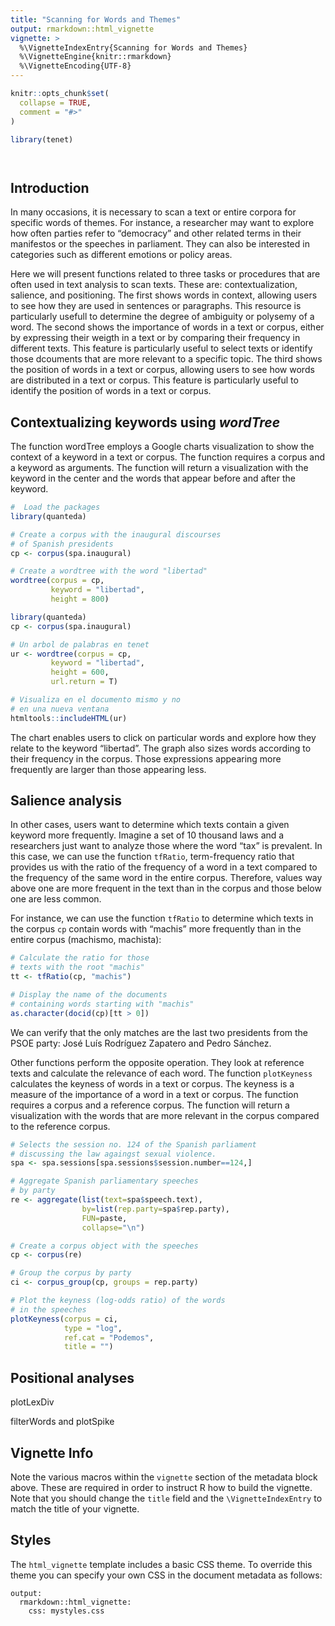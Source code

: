 ```yaml
---
title: "Scanning for Words and Themes"
output: rmarkdown::html_vignette
vignette: >
  %\VignetteIndexEntry{Scanning for Words and Themes}
  %\VignetteEngine{knitr::rmarkdown}
  %\VignetteEncoding{UTF-8}
---
```


```r
knitr::opts_chunk$set(
  collapse = TRUE,
  comment = "#>"
)

library(tenet)




```

## Introduction

In many occasions, it is necessary to scan a text or entire corpora for specific words of themes. For instance, a researcher may want to explore how often parties refer to "democracy" and other related terms in their manifestos or the speeches in parliament. They can also be interested in categories such as different emotions or policy areas. 

Here we will present functions related to three tasks or procedures that are often used in text analysis to scan texts. These are: contextualization, salience, and positioning. The first shows words in context, allowing users to see how they are used in sentences or paragraphs. This resource is particularly usefull to determine the degree of ambiguity or polysemy of a word. The second shows the importance of words in a text or corpus, either by expressing their weigth in a text or by comparing their frequency in different texts. This feature is particularly useful to select texts or identify those dcouments that are more relevant to a specific topic. The third shows the position of words in a text or corpus, allowing users to see how words are distributed in a text or corpus. This feature is particularly useful to identify the position of words in a text or corpus.


## Contextualizing keywords using *wordTree*

The function wordTree employs a Google charts visualization to show the context of a keyword in a text or corpus. The function requires a corpus and a keyword as arguments. The function will return a visualization with the keyword in the center and the words that appear before and after the keyword. 

```r

#  Load the packages
library(quanteda)

# Create a corpus with the inaugural discourses
# of Spanish presidents
cp <- corpus(spa.inaugural)

# Create a wordtree with the word "libertad"
wordtree(corpus = cp,
         keyword = "libertad",
         height = 800)

```


```r

library(quanteda)
cp <- corpus(spa.inaugural)

# Un arbol de palabras en tenet
ur <- wordtree(corpus = cp,
         keyword = "libertad",
         height = 600,
         url.return = T)

# Visualiza en el documento mismo y no
# en una nueva ventana
htmltools::includeHTML(ur)


```


The chart enables users to click on particular words and explore how they relate to the keyword "libertad". The graph also sizes words according to their frequency in the corpus. Those expressions appearing more frequently are larger than those appearing less.

## Salience analysis

In other cases, users want to determine which texts contain a given keyword more frequently. Imagine a set of 10 thousand laws and a researchers just want to analyze those where the word "tax" is prevalent. In this case, we can use the function `tfRatio`, term-frequency ratio that provides us with the ratio of the frequency of a word in a text compared to the frequency of the same word in the entire corpus. Therefore, values way above one are more frequent in the text than in the corpus and those below one are less common.

For instance, we can use the function `tfRatio` to determine which texts in the corpus `cp` contain words with "machis" more frequently than in the entire corpus (machismo, machista):

```r

# Calculate the ratio for those
# texts with the root "machis"
tt <- tfRatio(cp, "machis")

# Display the name of the documents
# containing words starting with "machis"
as.character(docid(cp)[tt > 0])

```
We can verify that the only matches are the last two presidents from the PSOE party: José Luís Rodríguez Zapatero and Pedro Sánchez.

Other functions perform the opposite operation. They look at reference texts and calculate the relevance of each word. The function `plotKeyness` calculates the keyness of words in a text or corpus. The keyness is a measure of the importance of a word in a text or corpus. The function requires a corpus and a reference corpus. The function will return a visualization with the words that are more relevant in the corpus compared to the reference corpus. 

```r

# Selects the session no. 124 of the Spanish parliament
# discussing the law againgst sexual violence.
spa <- spa.sessions[spa.sessions$session.number==124,]

# Aggregate Spanish parliamentary speeches
# by party
re <- aggregate(list(text=spa$speech.text), 
                by=list(rep.party=spa$rep.party),
                FUN=paste, 
                collapse="\n")

# Create a corpus object with the speeches
cp <- corpus(re)

# Group the corpus by party
ci <- corpus_group(cp, groups = rep.party)

# Plot the keyness (log-odds ratio) of the words 
# in the speeches
plotKeyness(corpus = ci,
            type = "log", 
            ref.cat = "Podemos", 
            title = "")

```

## Positional analyses

plotLexDiv

filterWords and  plotSpike


## Vignette Info

Note the various macros within the `vignette` section of the metadata block above. These are required in order to instruct R how to build the vignette. Note that you should change the `title` field and the `\VignetteIndexEntry` to match the title of your vignette.

## Styles

The `html_vignette` template includes a basic CSS theme. To override this theme you can specify your own CSS in the document metadata as follows:

    output: 
      rmarkdown::html_vignette:
        css: mystyles.css

